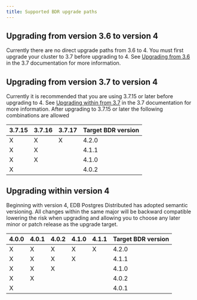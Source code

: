 ```yaml
---
title: Supported BDR upgrade paths
---
```


## Upgrading from version 3.6 to version 4

Currently there are no direct upgrade paths from 3.6 to 4.  You must first upgrade your cluster to 3.7 before upgrading to 4.  See [Upgrading from 3.6](/pgd/3.7/bdr/upgrades/supported_paths/#upgrading-from-version-36) in the 3.7 documentation for more information.

## Upgrading from version 3.7 to version 4

Currently it is recommended that you are using 3.7.15 or later before upgrading to 4. See [Upgrading within from 3.7](/pgd/3.7/bdr/upgrades/supported_paths/#upgrading-within-version-37) in the 3.7 documentation for more information.  After upgrading to 3.7.15 or later the following combinations are allowed

| 3.7.15 | 3.7.16 | 3.7.17 | Target BDR version |
|--------|--------|--------|--------------------|
| X      | X      | X      | 4.2.0              |
| X      | X      |        | 4.1.1              |
| X      | X      |        | 4.1.0              |
| X      |        |        | 4.0.2              |

## Upgrading within version 4

Beginning with version 4, EDB Postgres Distributed has adopted semantic versioning. All changes within the same major will be backward compatible lowering the risk when upgrading and allowing you to choose any later minor or patch release as the upgrade target. 

| 4.0.0 | 4.0.1 | 4.0.2 | 4.1.0 | 4.1.1 | Target BDR version |
|-------|-------|-------|--------|------|--------------------|
| X     | X     | X     | X      | X    | 4.2.0              |
| X     | X     | X     | X      |      | 4.1.1              |
| X     | X     | X     |        |      | 4.1.0              |
| X     | X     |       |        |      | 4.0.2              |
| X     |       |       |        |      | 4.0.1              |


